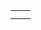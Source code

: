 {{en/Community/Scenarios/Scenarios by size}}

{|
|-
|style="border:none;background:white"|
{{en/Italy}}

|style="border:none;background:white"|
{{en/Snowy Highlands}}

|-
|}